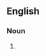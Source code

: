 {{also|Aikidos|aikidô}}

==English==

===Noun===
{{head|en|noun plural form}}

# {{plural of|aikido|lang=en}}
